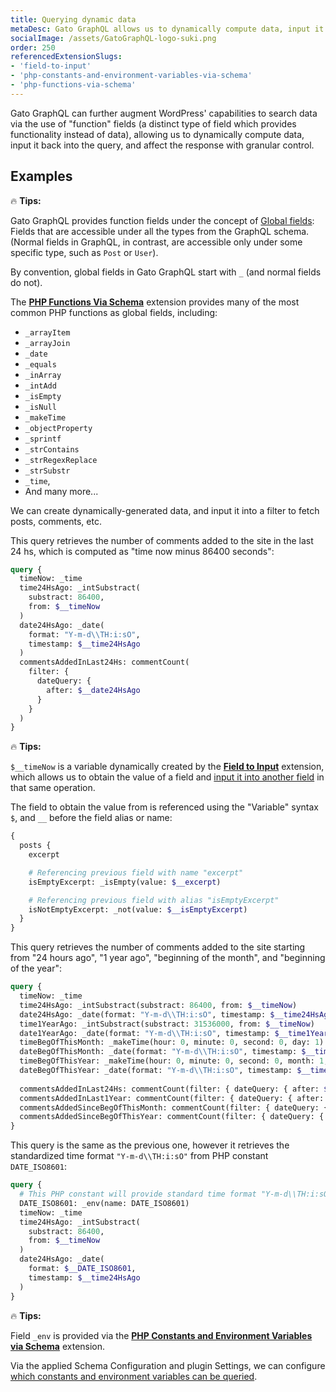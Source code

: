 ```yaml
---
title: Querying dynamic data
metaDesc: Gato GraphQL allows us to dynamically compute data, input it back into the query, and affect the response with granular control. Here is how.
socialImage: /assets/GatoGraphQL-logo-suki.png
order: 250
referencedExtensionSlugs:
- 'field-to-input'
- 'php-constants-and-environment-variables-via-schema'
- 'php-functions-via-schema'
---
```


Gato GraphQL can further augment WordPress' capabilities to search data via the use of "function" fields (a distinct type of field which provides functionality instead of data), allowing us to dynamically compute data, input it back into the query, and affect the response with granular control.

## Examples

<div class="doc-highlight" markdown=1>

🔥 **Tips:**

Gato GraphQL provides function fields under the concept of [Global fields](https://gatographql.com/guides/special-features/global-fields/): Fields that are accessible under all the types from the GraphQL schema. (Normal fields in GraphQL, in contrast, are accessible only under some specific type, such as `Post` or `User`).

By convention, global fields in Gato GraphQL start with `_` (and normal fields do not).

The [**PHP Functions Via Schema**](https://gatographql.com/extensions/php-functions-via-schema/) extension provides many of the most common PHP functions as global fields, including:

- `_arrayItem`
- `_arrayJoin`
- `_date`
- `_equals`
- `_inArray`
- `_intAdd`
- `_isEmpty`
- `_isNull`
- `_makeTime`
- `_objectProperty`
- `_sprintf`
- `_strContains`
- `_strRegexReplace`
- `_strSubstr`
- `_time`,
- And many more...

</div>

We can create dynamically-generated data, and input it into a filter to fetch posts, comments, etc.

This query retrieves the number of comments added to the site in the last 24 hs, which is computed as "time now minus 86400 seconds":

```graphql
query {
  timeNow: _time  
  time24HsAgo: _intSubstract(
    substract: 86400,
    from: $__timeNow
  )
  date24HsAgo: _date(
    format: "Y-m-d\\TH:i:sO",
    timestamp: $__time24HsAgo
  )  
  commentsAddedInLast24Hs: commentCount(
    filter: {
      dateQuery: {
        after: $__date24HsAgo
      }
    }
  ) 
}
```

<div class="doc-highlight" markdown=1>

🔥 **Tips:**

`$__timeNow` is a variable dynamically created by the [**Field to Input**](https://gatographql.com/extensions/field-to-input/) extension, which allows us to obtain the value of a field and [input it into another field](https://gatographql.com/guides/schema/using-field-to-input/) in that same operation.

The field to obtain the value from is referenced using the "Variable" syntax `$`, and `__` before the field alias or name:

```graphql
{
  posts {
    excerpt

    # Referencing previous field with name "excerpt"
    isEmptyExcerpt: _isEmpty(value: $__excerpt)

    # Referencing previous field with alias "isEmptyExcerpt"
    isNotEmptyExcerpt: _not(value: $__isEmptyExcerpt)
  }
}
```

</div>

This query retrieves the number of comments added to the site starting from "24 hours ago", "1 year ago", "beginning of the month", and "beginning of the year":

```graphql
query {
  timeNow: _time  
  time24HsAgo: _intSubstract(substract: 86400, from: $__timeNow)
  date24HsAgo: _date(format: "Y-m-d\\TH:i:sO", timestamp: $__time24HsAgo)  
  time1YearAgo: _intSubstract(substract: 31536000, from: $__timeNow)
  date1YearAgo: _date(format: "Y-m-d\\TH:i:sO", timestamp: $__time1YearAgo)
  timeBegOfThisMonth: _makeTime(hour: 0, minute: 0, second: 0, day: 1)
  dateBegOfThisMonth: _date(format: "Y-m-d\\TH:i:sO", timestamp: $__timeBegOfThisMonth)
  timeBegOfThisYear: _makeTime(hour: 0, minute: 0, second: 0, month: 1, day: 1)
  dateBegOfThisYear: _date(format: "Y-m-d\\TH:i:sO", timestamp: $__timeBegOfThisYear)
  
  commentsAddedInLast24Hs: commentCount(filter: { dateQuery: { after: $__date24HsAgo } } )  
  commentsAddedInLast1Year: commentCount(filter: { dateQuery: { after: $__date1YearAgo } } )  
  commentsAddedSinceBegOfThisMonth: commentCount(filter: { dateQuery: { after: $__dateBegOfThisMonth } } )  
  commentsAddedSinceBegOfThisYear: commentCount(filter: { dateQuery: { after: $__dateBegOfThisYear } } )
}
```

This query is the same as the previous one, however it retrieves the standardized time format `"Y-m-d\\TH:i:sO"` from PHP constant `DATE_ISO8601`:

```graphql
query {
  # This PHP constant will provide standard time format "Y-m-d\\TH:i:sO"
  DATE_ISO8601: _env(name: DATE_ISO8601)
  timeNow: _time  
  time24HsAgo: _intSubstract(
    substract: 86400,
    from: $__timeNow
  )
  date24HsAgo: _date(
    format: $__DATE_ISO8601,
    timestamp: $__time24HsAgo
  )
}
```

<div class="doc-highlight" markdown=1>

🔥 **Tips:**

Field `_env` is provided via the [**PHP Constants and Environment Variables via Schema**](https://gatographql.com/extensions/php-constants-and-environment-variables-via-schema/) extension.

Via the applied Schema Configuration and plugin Settings, we can configure [which constants and environment variables can be queried](https://gatographql.com/guides/config/configuring-what-environment-variables-and-php-constants-can-be-queried/).

<!-- ![Defining the entries on the Schema Configuration](../../../extensions/php-constants-and-environment-variables-via-schema/docs/images/environment-fields-schema-configuration-entries.png "Defining the entries on the Schema Configuration") -->

</div>
